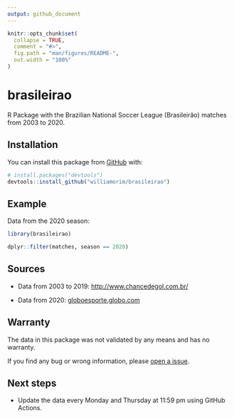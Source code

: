 ```yaml
---
output: github_document
---
```


<!-- README.md is generated from README.Rmd. Please edit that file -->

```r
knitr::opts_chunk$set(
  collapse = TRUE,
  comment = "#>",
  fig.path = "man/figures/README-",
  out.width = "100%"
)
```

# brasileirao

R Package with the Brazilian National Soccer League (Brasileirão) matches from 2003 to 2020.

## Installation

You can install this package from [GitHub](https://github.com/) with:

``` r
# install.packages("devtools")
devtools::install_github("williamorim/brasileirao")
```

## Example

Data from the 2020 season:

```r
library(brasileirao)

dplyr::filter(matches, season == 2020)
```

## Sources

- Data from 2003 to 2019: [http://www.chancedegol.com.br/](http://www.chancedegol.com.br/)

- Data from 2020: [globoesporte.globo.com](https://globoesporte.globo.com/futebol/brasileirao-serie-a/)

## Warranty

The data in this package was not validated by any means and has no warranty.

If you find any bug or wrong information, please [open a issue](https://github.com/williamorim/brasileirao/issues).

## Next steps

- Update the data every Monday and Thursday at 11:59 pm using GitHub Actions.


